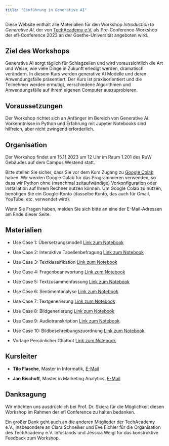 ```yaml
---
title: "Einführung in Generative AI"
---
```


Diese Website enthält alle Materialien für den Workshop *Introduction to Generative AI*, der von [TechAcademy e.V.](https://tech-academy.io) als Pre-Conference-Workshop der efl-Conference 2023 an der Goethe-Universität angeboten wird.

## Ziel des Workshops

Generative AI sorgt täglich für Schlagzeilen und wird voraussichtlich die Art und Weise, wie viele Dinge in Zukunft erledigt werden, dramatisch verändern. In diesem Kurs werden generative AI Modelle und deren Anwendungsfälle präsentiert. Der Kurs ist praxisorientiert und die Teilnehmer werden ermutigt, verschiedene Algorithmen und Anwendungsfälle auf ihrem eigenen Computer auszuprobieren.


## Voraussetzungen

Der Workshop richtet sich an Anfänger im Bereich von Generative AI. Vorkenntnisse in Python und Erfahrung mit Jupyter Notebooks sind hilfreich, aber nicht zwingend erforderlich.


## Organisation

Der Workshop findet am 15.11.2023 um 12 Uhr im Raum 1.201 des RuW Gebäudes auf dem Campus Westend statt.

Bitte stellen Sie sicher, dass Sie vor dem Kurs Zugang zu [Google Colab](https://colab.research.google.com/) haben.
Wir werden Google Colab für das Programmieren verwenden, so dass wir Python ohne (manchmal zeitaufwändige) Vorkonfiguration oder Installation auf Ihrem Rechner nutzen können.
Um Google Colab zu nutzen, benötigen Sie ein Google-Konto (dasselbe Konto, das auch für Gmail, YouTube, etc. verwendet wird).

Wenn Sie Fragen haben, melden Sie sich bitte an eine der E-Mail-Adressen am Ende dieser Seite.

## Materialien

- Use Case 1: Übersetzungsmodell
[Link zum Notebook](https://colab.research.google.com/github/TNodeCode/hugging-face-demo/blob/main/LanguageTranslation.ipynb)

- Use Case 2: Interaktive Tabellenbefragung
[Link zum Notebook](https://colab.research.google.com/github/TNodeCode/hugging-face-demo/blob/main/TableQuestionAnswering.ipynb)

- Use Case 3: Textklassifikation
[Link zum Notebook](https://colab.research.google.com/github/TNodeCode/hugging-face-demo/blob/main/TextClassification.ipynb)

- Use Case 4: Fragenbeantwortung
[Link zum Notebook](https://colab.research.google.com/github/TNodeCode/hugging-face-demo/blob/main/QuestionAnswering.ipynb)

- Use Case 5: Textzusammenfassung
[Link zum Notebook](https://colab.research.google.com/github/TNodeCode/hugging-face-demo/blob/main/TextSummarization.ipynb)

- Use Case 6: Sentimentanalyse
[Link zum Notebook](https://colab.research.google.com/github/TNodeCode/hugging-face-demo/blob/main/SentimentAnalysis.ipynb)

- Use Case 7: Textgenerierung
[Link zum Notebook](https://colab.research.google.com/github/TNodeCode/hugging-face-demo/blob/main/TextGeneration.ipynb)

- Use Case 8: Bildgenerierung
[Link zum Notebook](https://colab.research.google.com/github/TNodeCode/hugging-face-demo/blob/main/StableDiffusion.ipynb)

- Use Case 9: Audiotranskription
[Link zum Notebook](https://colab.research.google.com/github/TNodeCode/hugging-face-demo/blob/main/AudioTranscription.ipynb)

- Use Case 10: Bildbeschreibungszuordnung
[Link zum Notebook](https://colab.research.google.com/github/TNodeCode/hugging-face-demo/blob/main/ImageDescriptionMatching.ipynb)

- Vorlage Persönlicher Chatbot [Link zum Notebook](https://colab.research.google.com/github/Jan23Bischoff/personal_chatbot_template/blob/main/Personal_Chatbot_Template.ipynb)

## Kursleiter

-   **Tilo Flasche**, Master in Informatik, [E-Mail](mailto:tilo.flasche@tech-academy.io)

-   **Jan Bischoff**, Master in Marketing Analytics, [E-Mail](mailto:jan.bischoff@tech-academy.io)

## Danksagung {.unnumbered}

Wir möchten uns ausdrücklich bei Prof. Dr. Skiera für die Möglichkeit diesen Workshop im Rahmen der efl Conference zu halten bedanken.

Ein großer Dank geht auch an die anderen Mitglieder der TechAcademy e.V., insbesondere an Clara Schneiker und Eve Eichler für die Organisation  des TechAcademy e.V. Infostands und Jessica Weigl für das konstruktive Feedback zum Workshop.
